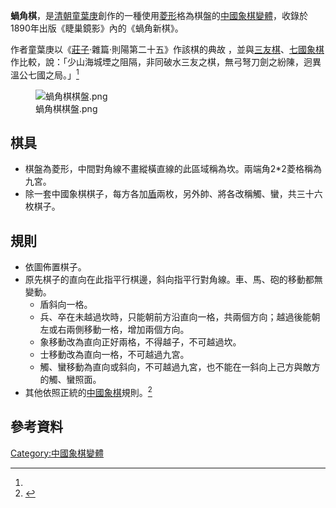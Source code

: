 '''蝸角棋'''，是[[清朝|清朝]][[童葉庚|童葉庚]]創作的一種使用[[菱形|菱形]]格為棋盤的[[中國象棋變體|中國象棋變體]]，收錄於1890年出版《睫巢鏡影》內的《蝸角新棋》。

作者童葉庚以《[[莊子_(書)|莊子]]‧雜篇‧則陽第二十五》作該棋的典故 ，並與[[三友棋|三友棋]]、[[七國象棋|七國象棋]]作比較，說：「少山海城堙之阻隔，非同破水三友之棋，無弓弩刀劍之紛陳，迥異溫公七國之局。」<ref name="中华传统游戏大全"></ref>

[[File:蝸角棋棋盤.png|thumb]]

==棋具==
*棋盤為菱形，中間對角線不畫縱橫直線的此區域稱為坎。兩端角2*2菱格稱為九宮。
*除一套中國象棋棋子，每方各加[[盾|盾]]兩枚，另外帥、將各改稱觸、蠻，共三十六枚棋子。

==規則==

*依圖佈置棋子。
*原先棋子的直向在此指平行棋邊，斜向指平行對角線。車、馬、砲的移動都無變動。
**盾斜向一格。
**兵、卒在未越過坎時，只能朝前方沿直向一格，共兩個方向；越過後能朝左或右兩側移動一格，增加兩個方向。
**象移動改為直向正好兩格，不得越子，不可越過坎。
**士移動改為直向一格，不可越過九宮。
**觸、蠻移動為直向或斜向，不可越過九宮，也不能在一斜向上己方與敵方的觸、蠻照面。
*其他依照正統的[[中國象棋|中國象棋]]規則。<ref name="中华传统游戏大全">{{cite book |author=麻国钧、麻淑云|title=《中华传统游戏大全》 |date=1990|publisher=农村读物出版社|location=中國 |language=zh-cn|isbn=9787504810168}}</ref>

==參考資料==
{{reflist}}
{{ChineseChess}}

[[Category:中國象棋變體|Category:中國象棋變體]]
